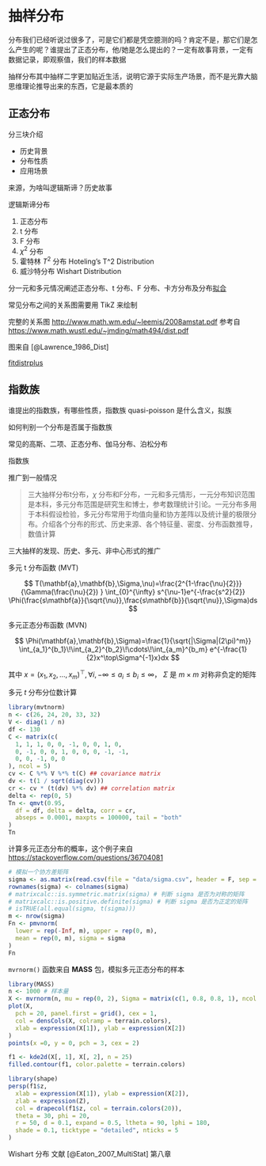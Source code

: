 # 抽样分布 {#chap-sampling-distributions}

分布我们已经听说过很多了，可是它们都是凭空臆测的吗？肯定不是，那它们是怎么产生的呢？谁提出了正态分布，他/她是怎么提出的？一定有故事背景，一定有数据记录，即观察值，我们的样本数据

抽样分布其中抽样二字更加贴近生活，说明它源于实际生产场景，而不是光靠大脑思维理论推导出来的东西，它是最本质的

## 正态分布 {#sec-normal-distribution}

分三块介绍

- 历史背景
- 分布性质
- 应用场景

来源，为啥叫逻辑斯谛？历史故事

逻辑斯谛分布

1. 正态分布
1. t 分布
1. F 分布
1. $\chi^2$ 分布
1. 霍特林 $T^2$ 分布 Hoteling's T^2 Distribution
1. 威沙特分布 Wishart Distribution

分一元和多元情况阐述正态分布、t 分布、F 分布、卡方分布及分布[拟合](https://mirrors.tuna.tsinghua.edu.cn/CRAN/doc/contrib/Ricci-distributions-en.pdf)

常见分布之间的关系图需要用 TikZ 来绘制

完整的关系图 <http://www.math.wm.edu/~leemis/2008amstat.pdf> 参考自 <https://www.math.wustl.edu/~jmding/math494/dist.pdf>

图来自 [@Lawrence_1986_Dist]

[fitdistrplus](https://github.com/aursiber/fitdistrplus)

## 指数族 {#sec-exponential-family}

谁提出的指数族，有哪些性质，指数族 quasi-poisson 是什么含义，拟族

如何判别一个分布是否属于指数族

常见的高斯、二项、正态分布、伽马分布、泊松分布

指数族

推广到一般情况

> 三大抽样分布t分布，$\chi$ 分布和F分布，一元和多元情形，一元分布知识范围是本科，多元分布范围是研究生和博士，参考数理统计引论。一元分布多用于本科假设检验，多元分布常用于均值向量和协方差阵以及统计量的极限分布。介绍各个分布的形式、历史来源、各个特征量、密度、分布函数推导，数值计算

三大抽样的发现、历史、多元、非中心形式的推广

多元 t 分布函数 (MVT) 

$$
T(\mathbf{a},\mathbf{b},\Sigma,\nu)=\frac{2^{1-\frac{\nu}{2}}}{\Gamma(\frac{\nu}{2}) } \int_{0}^{\infty} s^{\nu-1}e^{-\frac{s^2}{2}} \Phi(\frac{s\mathbf{a}}{\sqrt{\nu}},\frac{s\mathbf{b}}{\sqrt{\nu}},\Sigma)ds
$$

多元正态分布函数 (MVN)

$$
\Phi(\mathbf{a},\mathbf{b},\Sigma)=\frac{1}{\sqrt{|\Sigma|(2\pi)^m}} \int_{a_1}^{b_1}\!\int_{a_2}^{b_2}\!\cdots\!\int_{a_m}^{b_m} e^{-\frac{1}{2}x^\top\Sigma^{-1}x}dx
$$

其中 $x = (x_1,x_2,\dots,x_m)^\top, \forall i, -\infty \le a_i \le b_i \le \infty$， $\Sigma$ 是 $m \times m$ 对称非负定的矩阵

多元 $t$ 分布分位数计算

```r
library(mvtnorm)
n <- c(26, 24, 20, 33, 32)
V <- diag(1 / n)
df <- 130
C <- matrix(c(
  1, 1, 1, 0, 0, -1, 0, 0, 1, 0,
  0, -1, 0, 0, 1, 0, 0, 0, -1, -1,
  0, 0, -1, 0, 0
), ncol = 5)
cv <- C %*% V %*% t(C) ## covariance matrix
dv <- t(1 / sqrt(diag(cv)))
cr <- cv * (t(dv) %*% dv) ## correlation matrix
delta <- rep(0, 5)
Tn <- qmvt(0.95,
  df = df, delta = delta, corr = cr,
  abseps = 0.0001, maxpts = 100000, tail = "both"
)
Tn
```

计算多元正态分布的概率，这个例子来自 <https://stackoverflow.com/questions/36704081>

```r
# 模拟一个协方差矩阵
sigma <- as.matrix(read.csv(file = "data/sigma.csv", header = F, sep = ","))
rownames(sigma) <- colnames(sigma)
# matrixcalc::is.symmetric.matrix(sigma) # 判断 sigma 是否为对称的矩阵
# matrixcalc::is.positive.definite(sigma) # 判断 sigma 是否为正定的矩阵
# isTRUE(all.equal(sigma, t(sigma)))
m <- nrow(sigma)
Fn <- pmvnorm(
  lower = rep(-Inf, m), upper = rep(0, m),
  mean = rep(0, m), sigma = sigma
)
Fn
```

`mvrnorm()` 函数来自 **MASS** 包，模拟多元正态分布的样本

```r
library(MASS)
n <- 1000 # 样本量
X <- mvrnorm(n, mu = rep(0, 2), Sigma = matrix(c(1, 0.8, 0.8, 1), ncol = 2, byrow = TRUE))
plot(X,
  pch = 20, panel.first = grid(), cex = 1,
  col = densCols(X, colramp = terrain.colors),
  xlab = expression(X[1]), ylab = expression(X[2])
)
points(x =0, y = 0, pch = 3, cex = 2)
```


```r
f1 <- kde2d(X[, 1], X[, 2], n = 25)
filled.contour(f1, color.palette = terrain.colors)

library(shape)
persp(f1$z, 
  xlab = expression(X[1]), ylab = expression(X[2]),
  zlab = expression(Z),
  col = drapecol(f1$z, col = terrain.colors(20)),
  theta = 30, phi = 20, 
  r = 50, d = 0.1, expand = 0.5, ltheta = 90, lphi = 180,
  shade = 0.1, ticktype = "detailed", nticks = 5
)
```

Wishart 分布 文献 [@Eaton_2007_MultiStat] 第八章
